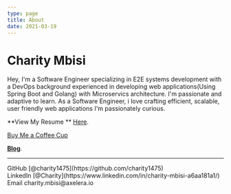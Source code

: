 ```yaml
---
type: page
title: About
date: 2021-03-19
---
```


# Charity Mbisi

Hey, I'm a Software Engineer specializing in E2E systems development with a DevOps background experienced in
developing web applications(Using Spring Boot and Golang) with Microservics architecture. I'm passionate and 
adaptive to learn. As a Software Engineer, i love crafting efficient, scalable, user friendly web applications
I'm passionately curious.

**View My Resume ** [Here](images/PersonalCvv2.pdf).

[Buy Me a Coffee Cup](https://commerce.coinbase.com/checkout/6689d5ea-07f0-4dbd-8ef1-83e96f7e74a1)

[**Blog**](https://mycive.blogspot.com).

---

<div>
  GitHub [@charity1475](https://github.com/charity1475)
  <br />
  LinkedIn [@Charity](https://www.linkedin.com/in/charity-mbisi-a6aa181a1/)
  <br />
  Email charity.mbisi@axelera.io
  <script async src="https://cdn.splitbee.io/sb.js"></script>
</div>

